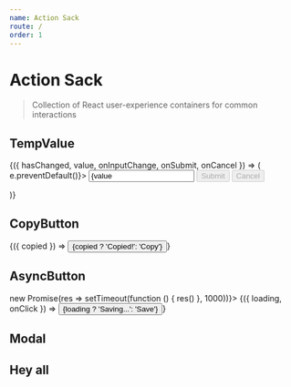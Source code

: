 ```yaml
---
name: Action Sack
route: /
order: 1
---
```


# Action Sack
> Collection of React user-experience containers for common interactions

## TempValue


<Playground>
  <TempValue initialValue="Mike">
    {({ hasChanged, value, onInputChange, onSubmit, onCancel }) => (
      <form onSubmit={e => e.preventDefault()}>
        <input value={value || ''} onChange={onInputChange} />
        <button disabled={!hasChanged} onClick={onSubmit}>Submit</button>
        <button disabled={!hasChanged} onClick={onCancel}>Cancel</button>
      </form>
    )}
  </TempValue>
</Playground>

## CopyButton


<Playground>
  <CopyButton text="Copied!">
    {({ copied }) => <button>{copied ? 'Copied!': 'Copy'}</button>}
  </CopyButton>
</Playground>

## AsyncButton


<Playground>
  <AsyncButton onClick={() => new Promise(res => setTimeout(function () { res() }, 1000))}>
    {({ loading, onClick }) => <button onClick={onClick}>{loading ? 'Saving...': 'Save'}</button>}
  </AsyncButton>
</Playground>


## Modal

<Playground>
  <Modal open={true} onClickAway={console.log}>
    <div>
      <h2>Hey all</h2>
    </div>
  </Modal>
</Playground>
